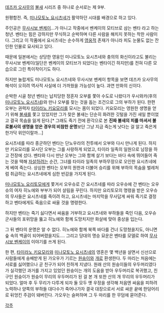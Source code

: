 [[데즈카 오사무]]의 [[불새]] 시리즈 중 하나로 순서로는 제 9부.

원평합전. 즉, [[미나모토노 요시츠네]]가 활약하던 시대를 배경으로 하고 있다.

주인공은 [[무사시보 벤케이]]…가 아니고 작중에서 벤케이의 모티브로 삼는 벤타 라고 하는 청년. 벤타는 힘은 강하지만 무식하고 순박하며 다른 사람을 해치지 못하는 착한 사람이다. 그리고 이 작품에서 요시츠네는 순수하게 [[영웅]]적 존재가 아니라 피도 눈물도 없는 잔인한 인물로 묘사되고 있다.

때문에 일본에서는 상당한 영웅인 미나모토노 요시츠네와 충의의 화신이라고도 불리는 무사시보 벤케이(일단은 벤케이의 모티브가 되었다는 벤타이긴 하지만)를 전혀 다른 모습으로 그린 특이작이기도 하다.

하지만 놀랍게도 미나모토노 요시츠네와 무사시보 벤케이 항목을 보면 데즈카 오사무의 해석이 오히려 역사적 사실에 더 가까웠을 가능성이 높다. 과연 만화의 신이다.

순박한 시골 청년 벤타는 납치당한 정혼자 오부를 쫓아 수도로 나왔다가 우시와카(후의 [[미나모토노 요시츠네]])와 만나 오부를 찾는 것을 돕는 조건으로 그의 부하가 된다. 한편 오부는 권력자 [[타이라노 키요모리]]를 모시는 몸이 되었다. 키요모리는 영원한 생명을 얻기 위해 [[불새]]를 쫓고 있었지만 그가 찾은 불새는 단순히 화려한 깃털을 가진 새일 뿐이었고 결국 목숨을 잃게 된다.[* 그래도 죽기 전에 환각으로 본 '''진짜 불새의 피를 마셔서 불로불사의 생명을 얻은 경우의 비참한 운명'''보단 그냥 지금 죽는게 낫다는 걸 알고 죽은게 한가닥 위안이랄까...]

요시츠네를 따라 종군하던 벤타는 단노우라의 전투에서 오부와 다시 만나게 된다. 하지만 키요모리를 모시던 오부는 그를 사랑하게 되었고, 타이라 일족의 일원으로 남장을 하고 전장에 섰다. 벤타와 다시 만난 오부는 그와 함께 살기 보다는 바다 속에 뛰어들어 죽는 것을 택해 [[자살]]하려는 순간, 그녀를 타이라 일족의 부하무장으로 오인한 요시츠네에게 베여 죽는다. 상심한 벤타는 오부의 원한과 더불어 승리를 위해 부하의 목숨을 벌레처럼 취급하는 요시츠네에게 심한 반감을 가지게 된다.

[[미나모토노 요리토모]]에게 쫓겨서 오우슈로 간 요시츠네를 따라 오우슈에 간 벤타는 오우슈의 여자 히노에와 부부가 되어 살림을 꾸린다. 하지만 요리토모의 명령을 받은 오우슈의 무사들은 요시츠네를 죽이려 하고, 요시츠네는 마지막을 무사답게 싸워 죽기로 결정하고 벤타에게도 죽음으로 싸울 것을 명령한다.

하지만 벤타는 죽기 싫다면서 싸움을 거부하고 요시츠네와 부하들을 죽인 다음, 오우슈 군사들의 포위망을 뚫고 히노에와 함께 도망치지만 화살에 맞아 중상을 입는다.

그 뒤 벤타의 운명은 알 수 없다. 히노에와 함께 북쪽 바다를 건너 도망쳤을지도, 아니면 숲 속의 백골이 되어버렸을지도…. 그리고 당대의 명승 묘운은 벤타를 모델로 하여 [[무사시보 벤케이]]의 이야기를 쓰게 된다.

한 편, [[타이라노 키요모리]]와 [[미나모토노 요시츠네]]의 영혼은 몇 백년을 살면서 신선으로 사람들에게 숭배받게 된 가오우가 기르는 [[원숭이]]와 [[개]]로 환생한다. 두 마리는 처음에는 서로를 싫어했으나 곧 친구가 되어 친하게 지냈다. 원래 산의 원숭이들의 우두머리였다가 실각했던 과거를 가지고 있었던 원숭이는 개의 도움을 받아 우두머리로 복귀했고, 친구인 원숭이가 원숭이 무리의 우두머리가 된 걸 본 개 또한 산의 개 무리의 우두머리가 되었다. 얼마 후 두 무리가 다투게 되자 둘 모두 옛 우정을 생각해 처음엔 싸움을 피하려 노력하나 양쪽의 부하들 대다수가 죽어나가자 결국 대장으로서 서로 싸운 끝에 한덩어리로 뒤엉킨 주검이 돼버린다. 가오우는 슬퍼하며 그 두 마리를 한 무덤에 묻어준다.

[[각주]]
